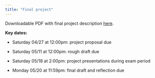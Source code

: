 ```yaml
---
title: "Final project"
---
```


Downloadable PDF with final project description [here](weeks/project/project_description.pdf).

**Key dates:**

-   Saturday 04/27 at 12:00pm: project proposal due

-   Saturday 05/11 at 12:00pm: rough draft due

-   Saturday 05/18 at 2:00pm: project presentations during exam period

-   Monday 05/20 at 11:59pm: final draft and reflection due
